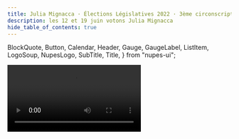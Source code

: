 ```yaml
---
title: Julia Mignacca · Élections Législatives 2022 · 3ème circonscription de l'Hérault
description: les 12 et 19 juin votons Julia Mignacca
hide_table_of_contents: true
---
```


  BlockQuote,
  Button,
  Calendar,
  Header,
  Gauge,
  GaugeLabel,
  ListItem,
  LogoSoup,
  NupesLogo,
  SubTitle,
  Title,
} from "nupes-ui";


<LogoHeader />

<Video title="Julia Mignacca députée 2022 · Clip de campagne" src="https://peertube.noussommes.org/videos/embed/f3f5eeee-7158-4d6b-9638-396a459b2797" />

<Text> </Text>

<Text>
  <Translate
    id="index.intro1"
    values={{
      dates: (
        <strong>
          <Translate id="index.dates">Les 12 et 19 juin</Translate>
        </strong>
      ),
    }}
  />
</Text>

<Text>
  <Translate
    id="index.intro2"
    values={{
      sePresenterUnis: (
        <strong>
          <Translate id="index.sePresenterUnis">se présenter unis</Translate>
        </strong>
      ),
    }}
  />
</Text>

<Text>
  <Translate
    id="index.intro3"
    values={{
      notreCirconstription: (
        <strong>
          <Translate id="index.notreCirconstription">
            notre 3ème circonscription de l'Hérault
          </Translate>
        </strong>
      ),
    }}
  />
</Text>

<Text>
  <Translate
    id="index.intro4"
    values={{
      nousPouvonsGagner: (
        <strong>
          <Translate id="index.nousPouvonsGagner">
            ensemble nous pouvons gagner.
          </Translate>
        </strong>
      ),
    }}
  />
</Text>

![Votons Julia Mignacca](../../static/img/julia-mignacca-dans-l-urne.jpg)

<BlockQuote>
  <Translate>Ensemble construisons cet autre monde possible !</Translate>
</BlockQuote>

<Title variant="light-primary">
  <Translate>Je participe à la campagne</Translate>
</Title>

<SubTitle variant="primary">
  <Translate>Je soutiens la campagne</Translate>
</SubTitle>

<DonationForm suggestions={[20, 50, 100]} value={3341} target={4000}>

<Text>
  <Translate id="index.donationText">
    Pour financer les dépenses liées à l’organisation d’événements, à l’achat de
    matériel, au fonctionnement de ce site, etc, nous avons besoin du soutien
    financier de chacun·e d’entre vous.
  </Translate>
</Text>

</DonationForm>

<SubTitle variant="primary">
  <Translate>Je rejoins à la campagne</Translate>
</SubTitle>

<div className="telegram-link-container">
  <a
    href="https://t.me/+udS5d5bvbO42YjI8"
    target="_blank"
    className="telegram-link"
  >
    <TelegramIcon width={24} style={{ flexBasis: 24, minWidth: 24 }} />
    <Text as="span">
      <Translate>Canal général</Translate>
    </Text>
  </a>
  <div className="telegram-description">
    <Translate>le canal général d'échange entre militant·es</Translate>
  </div>
</div>

<div className="telegram-sectors">
  <div className="telegram-link-container">
    <a
      href="https://t.me/+jMQCGY0YX2g3ZDlk"
      target="_blank"
      className="telegram-link"
    >
      <TelegramIcon width={24} style={{flexBasis: 24, minWidth: 24}} />
      <Text as="span"><Translate>Secteur Montpellier - Castelnau</Translate></Text>
    </a>
    <div className="telegram-description"><Translate id="telegram.villes1">Montpellier, Castelnau-le-Lez</Translate></div>
  </div>
  <div className="telegram-link-container">
    <a
      href="https://t.me/+rZrTYczd1hM1ZGRk"
      target="_blank"
      className="telegram-link"
    >
      <TelegramIcon width={24} style={{flexBasis: 24, minWidth: 24}} />
      <Text as="span"><Translate>Secteur Centre</Translate></Text>
    </a>
    <div className="telegram-description"><Translate id="telegram.villes2">Clapiers, Montferrier-sur-Lez, Jacou, Le Crès, Vendargues, Baillargues, St-Brès, Castries, St-Geniès-des-Mourgues, Sussargues, Restinclières, Beaulieu, St-Drézéry, Montaud, Guzargues, Assas, Teyran</Translate></div>
  </div>

  <div className="telegram-link-container">
    <a
      href="https://t.me/+DC0M5rt1q64xMjhk"
      target="_blank"
      className="telegram-link"
    >
      <TelegramIcon width={24} style={{flexBasis: 24, minWidth: 24}} />
      <Text as="span"><Translate>Secteur Est</Translate></Text>
    </a>
    <div className="telegram-description"><Translate id="telegram.villes3">Garrigues, Campagne, Galargues, Saussines, St-Hilaire-de-Beauvoir, St-Jean-de-Cornies, Boisseron, Entre-Vignes, St Séries, Villetelle, Saturargues</Translate></div>
  </div>
</div>

<Title variant="light-secondary">
  <Translate>Nous rencontrer</Translate>
</Title>

<Calendar
  googleApiKey="AIzaSyBB_V3txxLD4sjtR0xXayV2ZNcqD8Z_NIM"
  calendarId="mldcdlabt7ku11r1jnpq65juos@group.calendar.google.com"
  limit={6}
  link="agenda"
  preview
/>
<div className="btn-container">
  <Button
    as="a"
    href="agenda"
    variant="secondary"
    className="calendar-btn-link"
  >
    <Translate>Voir tous les évènements</Translate>
  </Button>
</div>

<Title variant="light-primary">
  <Translate>Notre programme</Translate>
</Title>

<Text>
  <Translate id="index.introProgramme">
    Avec la majorité, soit 289 députés, il est possible de gouverner le pays et
    d’imposer un Premier ministre à Macron !
  </Translate>
</Text>

<ul>
  <ListItem>
    <Translate
      id="programme.mesure1"
      values={{
        boldText: (
          <strong>
            <Translate id="programme.mesure1Bold" />
          </strong>
        ),
      }}
    />
  </ListItem>
  <ListItem>
    <Translate
      id="programme.mesure2"
      values={{
        boldText: (
          <strong>
            <Translate id="programme.mesure2Bold" />
          </strong>
        ),
      }}
    />
  </ListItem>
  <ListItem>
    <Translate
      id="programme.mesure3"
      values={{
        boldText: (
          <strong>
            <Translate id="programme.mesure3Bold" />
          </strong>
        ),
      }}
    />
  </ListItem>
  <ListItem>
    <Translate
      id="programme.mesure4"
      values={{
        boldText: (
          <strong>
            <Translate id="programme.mesure4Bold" />
          </strong>
        ),
      }}
    />
  </ListItem>
  <ListItem>
    <Translate
      id="programme.mesure5"
      values={{
        boldText: (
          <strong>
            <Translate id="programme.mesure5Bold" />
          </strong>
        ),
      }}
    />
  </ListItem>
</ul>

<div className="btn-container">
  <Button
    as="a"
    href="notre-programme"
    variant="primary"
    className="calendar-btn-link"
  >
    <Translate>Voir tout le programme</Translate>
  </Button>
</div>

<Title variant="light-secondary">
  <Translate>Avec le soutien de :</Translate>
</Title>

<LogoSoup />

